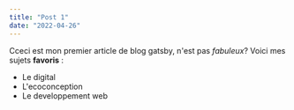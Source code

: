 ```yaml
---
title: "Post 1"
date: "2022-04-26"
---
```

Cceci est mon premier article de blog gatsby, n'est pas *fabuleux*?
Voici mes sujets **favoris** :
* Le digital
* L'ecoconception
* Le developpement web
